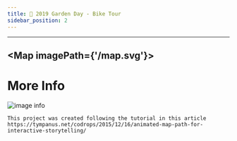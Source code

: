 ```yaml
---
title: 📅 2019 Garden Day - Bike Tour 
sidebar_position: 2
---
```

---

<Map imagePath={'/map.svg'}>
    <JavaSt/>
    <Lentol/>
    <RedShed/>
    <Scholes/>
    <Sunshine/>
    <KeapFourth/>
    <ElPuente/>
    <BerrySt/>
</Map>
---

# More Info 
![image info](https://lh6.googleusercontent.com/yAfH_14uGLW_qrAR1XfA5BFhkO6wAeKyVzTOQuQU7e5Y9Du7xqs1hm3C4yJ2ijp0BAP8Mqgw9pjHoEV1CHNCJ8jAeUKgncfIjyXoI57MboCgrPNw19bccYPYqZT26hWfNkcrp-xK21zvc_Kz)

```
This project was created following the tutorial in this article 
https://tympanus.net/codrops/2015/12/16/animated-map-path-for-interactive-storytelling/
```
